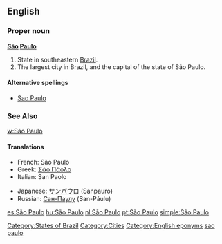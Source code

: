 ==English==
{{wikipedia}}
===Proper noun===
'''[[São]] [[Paulo]]'''

#State in southeastern [[Brazil]].
#The largest city in Brazil, and the capital of the state of São Paulo.

====Alternative spellings====
*[[Sao Paulo]]
===See Also===
[[w:São Paulo]]
[[Category:States of Brazil]]

====Translations====
{{top}}
*French: São Paulo
*Greek: [[Σάο Πάολο]]
*Italian: San Paolo
{{mid}}
*Japanese: [[サンパウロ]] (Sanpauro)
*Russian: [[Сан-Паулу]] (San-Páulu)
{{bottom}}

[[Category:Cities]]
[[Category:English eponyms]]
[[Category:English words spelled with diacritics|sao paulo]]

[[es:São Paulo]]
[[hu:São Paulo]]
[[nl:São Paulo]]
[[pt:São Paulo]]
[[simple:São Paulo]]